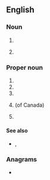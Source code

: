 {{also|nes|ness|Nes|Ness|nés|-ness|n'es|-nes}}
==English==

===Noun===
{{en-noun|~|es}}

# {{initialism of|lang=en|[[night eating syndrome]]}}
# {{lb|en|linguistics}} {{initialism of|lang=en|[[native]] [[English]] [[speaker]]}}

===Proper noun===
{{en-proper noun}}

# {{initialism of|lang=en|{{w|News Election Service}}}}
# {{initialism of|lang=en|{{w|National Election Studies}}}}
# {{initialism of|lang=en|{{w|Nortel Energy Saver}}}}
# {{lb|en|Canada}} {{initialism of|lang=en|{{w|National Employment Service}}}} (of Canada)
# {{lb|en|video games}} {{initialism of|lang=en|[[w:Nintendo Entertainment System|Nintendo Entertainment System]]}}

====See also====
* {{sense|video games}} {{l|en|SNES}}, {{l|en|Nintendo}}

===Anagrams===
* {{anagrams|en|a=ens|ESN|Ens.|SEN|SNe|Sen|Sen.|ens|sen}}